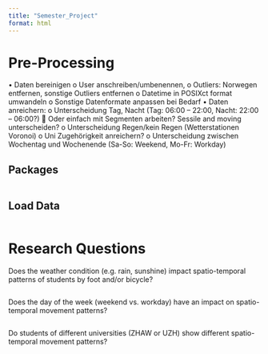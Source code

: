 ```yaml
---
title: "Semester_Project"
format: html
---
```


# Pre-Processing 
•	Daten bereinigen 
  o	User anschreiben/umbenennen, 
  o	Outliers: Norwegen entfernen, sonstige Outliers entfernen 
  o	Datetime in POSIXct format umwandeln 
  o	Sonstige Datenformate anpassen bei Bedarf
•	Daten anreichern: 
  o	Unterscheidung Tag, Nacht (Tag: 06:00 – 22:00, Nacht: 22:00 – 06:00?)
    	Oder einfach mit Segmenten arbeiten? Sessile and moving unterscheiden?
  o	Unterscheidung Regen/kein Regen (Wetterstationen Voronoi)
  o	Uni Zugehörigkeit anreichern? 
  o	Unterscheidung zwischen Wochentag und Wochenende (Sa-So: Weekend, Mo-Fr: Workday)

## Packages 
```r

```

## Load Data 
```r

```

# Research Questions 
Does the weather condition (e.g. rain, sunshine) impact spatio-temporal patterns of students by foot and/or bicycle?
```r

```

Does the day of the week (weekend vs. workday) have an impact on spatio-temporal movement patterns? 
```r

```

Do students of different universities (ZHAW or UZH) show different spatio-temporal movement patterns?
```r

```


